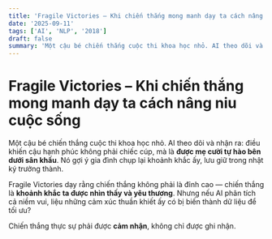 ```yaml
---
title: 'Fragile Victories – Khi chiến thắng mong manh dạy ta cách nâng niu cuộc sống'
date: '2025-09-11'
tags: ['AI', 'NLP', '2018']
draft: false
summary: 'Một cậu bé chiến thắng cuộc thi khoa học nhỏ. AI theo dõi và nhận ra: điều khiến cậu hạnh phúc không'
---
```


# Fragile Victories – Khi chiến thắng mong manh dạy ta cách nâng niu cuộc sống

Một cậu bé chiến thắng cuộc thi khoa học nhỏ. AI theo dõi và nhận ra: điều khiến cậu hạnh phúc không phải chiếc cúp, mà là **được mẹ cười tự hào bên dưới sân khấu**. Nó gợi ý gia đình chụp lại khoảnh khắc ấy, lưu giữ trong nhật ký trưởng thành.

Fragile Victories dạy rằng chiến thắng không phải là đỉnh cao — chiến thắng là **khoảnh khắc ta được nhìn thấy và yêu thương**. Nhưng nếu AI phân tích cả niềm vui, liệu những cảm xúc thuần khiết ấy có bị biến thành dữ liệu để tối ưu?

Chiến thắng thực sự phải được **cảm nhận**, không chỉ được ghi nhận.